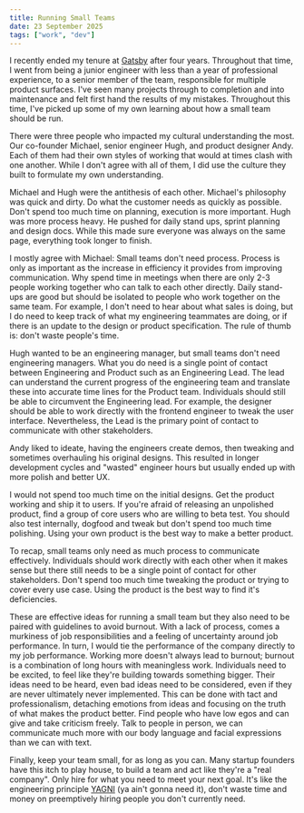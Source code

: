 ```yaml
---
title: Running Small Teams
date: 23 September 2025
tags: ["work", "dev"]
---
```


I recently ended my tenure at [Gatsby](https://welcome.gatsby.events/) after four years.
Throughout that time, I went from being a junior engineer with less than a year of
professional experience, to a senior member of the team, responsible for multiple
product surfaces.
I've seen many projects through to completion and into maintenance and felt first hand
the results of my mistakes.
Throughout this time, I've picked up some of my own learning about how a small team should be run.

There were three people who impacted my cultural understanding the most.
Our co-founder Michael, senior engineer Hugh, and product designer Andy.
Each of them had their own styles of working that would at times clash with one another.
While I don't agree with all of them, I did use the culture they built to formulate
my own understanding.

Michael and Hugh were the antithesis of each other.
Michael's philosophy was quick and dirty. Do what the customer needs as quickly 
as possible. Don't spend too much time on planning, execution is more important.
Hugh was more process heavy. He pushed for daily stand ups, sprint planning and
design docs. While this made sure everyone was always on the same page, everything
took longer to finish.

I mostly agree with Michael: Small teams don't need process. 
Process is only as important as the increase in efficiency it provides from improving communication.
Why spend time in meetings when there are only 2-3 people working together who
can talk to each other directly.
Daily stand-ups are good but should be isolated to people who work together on the same team.
For example, I don't need to hear about what sales is doing, but I do need to keep track
of what my engineering teammates are doing, or if there is an update to the design or product
specification.
The rule of thumb is: don't waste people's time.

Hugh wanted to be an engineering manager, but small teams don't need engineering managers.
What you do need is a single point of contact between Engineering and Product such as an Engineering Lead.
The lead can understand the current progress of the engineering team and translate these
into accurate time lines for the Product team.
Individuals should still be able to circumvent the Engineering lead. 
For example, the designer should be able to work directly with the frontend engineer
to tweak the user interface.
Nevertheless, the Lead is the primary point of contact to communicate with other stakeholders.

Andy liked to ideate, having the engineers create demos, then tweaking and sometimes
overhauling his original designs. This resulted in longer development cycles and
"wasted" engineer hours but usually ended up with more polish and better UX.

I would not spend too much time on the initial designs.
Get the product working and ship it to users.
If you're afraid of releasing an unpolished product, find a group of core users
who are willing to beta test.
You should also test internally, dogfood and tweak but don't spend too much time polishing.
Using your own product is the best way to make a better product.

To recap, small teams only need as much process to communicate effectively.
Individuals should work directly with each other when it makes sense but there
still needs to be a single point of contact for other stakeholders.
Don't spend too much time tweaking the product or trying to cover every use case. 
Using the product is the best way to find it's deficiencies.

These are effective ideas for running a small team but they also need to be paired
with guidelines to avoid burnout.
With a lack of process, comes a murkiness of job responsibilities and a feeling of
uncertainty around job performance.
In turn, I would tie the performance of the company directly to my job performance.
Working more doesn't always lead to burnout; burnout is a combination of long hours with meaningless work.
Individuals need to be excited, to feel like they're building towards something bigger.
Their ideas need to be heard, even bad ideas need to be considered, even if they are never
ultimately never implemented.
This can be done with tact and professionalism, detaching emotions from ideas and focusing
on the truth of what makes the product better.
Find people who have low egos and can give and take criticism freely.
Talk to people in person, we can communicate much more with our body language and facial expressions than
we can with text.

Finally, keep your team small, for as long as you can.
Many startup founders have this itch to play house, to build a team and act like they're a "real company".
Only hire for what you need to meet your next goal.
It's like the engineering principle [YAGNI](https://en.wikipedia.org/wiki/You_aren%27t_gonna_need_it) (ya ain't gonna need it), 
don't waste time and money on preemptively hiring people you don't currently need.
